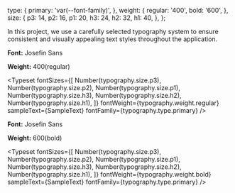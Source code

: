 
<Meta title="Typography" />

  type: {
    primary: 'var(--font-family)',
  },
  weight: {
    regular: '400',
    bold: '600',
  },
  size: {
    p3: 14,
    p2: 16,
    p1: 20,
    h3: 24,
    h2: 32,
    h1: 40,
  },
};


<Title>Typography</Title>

<Subtitle>
  In this project, we use a carefully selected typography system to ensure consistent and visually appealing text styles throughout the application.
</Subtitle>

**Font:** Josefin Sans

**Weight:** 400(regular)

<Typeset
  fontSizes={[
    Number(typography.size.p3),
    Number(typography.size.p2),
    Number(typography.size.p1),
    Number(typography.size.h3),
    Number(typography.size.h2),
    Number(typography.size.h1),
  ]}
  fontWeight={typography.weight.regular}
  sampleText={SampleText}
  fontFamily={typography.type.primary}
/>

**Font:** Josefin Sans

**Weight:** 600(bold)

<Typeset
  fontSizes={[
    Number(typography.size.p3),
    Number(typography.size.p2),
    Number(typography.size.p1),
    Number(typography.size.h3),
    Number(typography.size.h2),
    Number(typography.size.h1),
  ]}
  fontWeight={typography.weight.bold}
  sampleText={SampleText}
  fontFamily={typography.type.primary}
/>